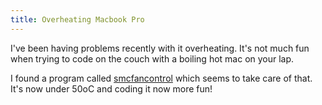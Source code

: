 ```yaml
---
title: Overheating Macbook Pro
---
```

I've been having problems recently with it overheating. It's not much fun when trying to code on the couch with a boiling hot mac on your lap.  

I found a program called [smcfancontrol](http://www.macupdate.com/app/mac/23049/smcfancontrol) which seems to take care of that. It's now under 50oC and coding it now more fun!  

